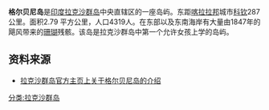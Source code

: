 '''格尔贝尼岛'''是[[印度|印度]][[拉克沙群岛|拉克沙群岛]]中央直辖区的一座岛屿。东距[[喀拉拉邦|喀拉拉邦]]城市[[科钦|科钦]]287公里。面积2.79 平方公里，人口4319人。在东部以及东南海岸有大量由1847年的飓风带来的[[珊瑚|珊瑚]]残骸。该岛是拉克沙群岛中第一个允许女孩上学的岛屿。
==资料来源==
*[https://web.archive.org/web/20100405004603/http://lakshadweep.nic.in/KL_Isl_Kalpeni.html 拉克沙群岛官方主页上关于格尔贝尼岛的介绍]
{{coord|10|05|N|73|38|E|display=title|region:IN_type:isle_source:GNS-enwiki}}
{{印度地理小作品}}
[[分类:拉克沙群岛|分类:拉克沙群岛]]